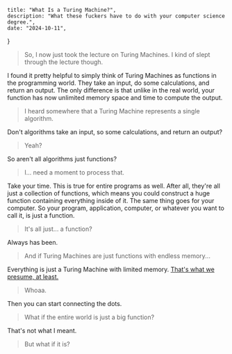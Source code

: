     title: "What Is a Turing Machine?",
    description: "What these fuckers have to do with your computer science degree.",
    date: "2024-10-11",
}

> So, I now just took the lecture on Turing Machines. I kind of slept through the lecture though.

I found it pretty helpful to simply think of Turing Machines as functions in the programming world. They take an input, do some calculations, and return an output. The only difference is that unlike in the real world, your function has now unlimited memory space and time to compute the output.

> I heard somewhere that a Turing Machine represents a single algorithm.

Don't algorithms take an input, so some calculations, and return an output?

> Yeah?

So aren't all algorithms just functions?

> I... need a moment to process that.

Take your time. This is true for entire programs as well. After all, they're all just a collection of functions, which means you could construct a huge function containing everything inside of it. The same thing goes for your computer. So your program, application, computer, or whatever you want to call it, is just a function. 

> It's all just... a function?

Always has been.

> And if Turing Machines are just functions with endless memory...

Everything is just a Turing Machine with limited memory. [That's what we presume, at least.](https://en.wikipedia.org/wiki/Church%E2%80%93Turing_thesis)

> Whoaa.

Then you can start connecting the dots. 

> What if the entire world is just a big function?

That's not what I meant.

> But what if it is?